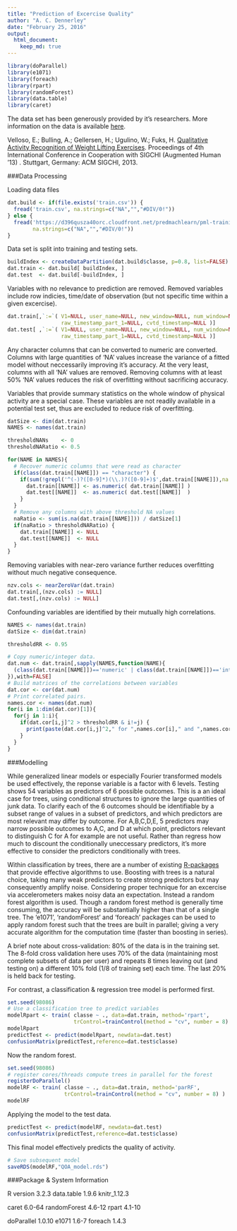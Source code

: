 ```yaml
---
title: "Prediction of Excercise Quality"
author: "A. C. Dennerley"
date: "February 25, 2016"
output: 
  html_document:
    keep_md: true
---
```


```r
library(doParallel)
library(e1071)
library(foreach)
library(rpart)
library(randomForest)
library(data.table)
library(caret)
```

The data set has been generously provided by it's researchers.  More information on the data is available <a href="http://groupware.les.inf.puc-rio.br/har">here</a>.  

Velloso, E.; Bulling, A.; Gellersen, H.; Ugulino, W.; Fuks, H. <a href="http://groupware.les.inf.puc-rio.br/work.jsf?p1=11201">Qualitative Activity Recognition of Weight Lifting Exercises</a>. Proceedings of 4th International Conference in Cooperation with SIGCHI (Augmented Human '13) . Stuttgart, Germany: ACM SIGCHI, 2013. 

###Data Processing

Loading data files

```r
dat.build <- if(file.exists('train.csv')) {
  fread('train.csv', na.strings=c("NA","","#DIV/0!"))
} else {
  fread('https://d396qusza40orc.cloudfront.net/predmachlearn/pml-training.csv',
        na.strings=c("NA","","#DIV/0!"))
}
```

Data set is split into training and testing sets.

```r
buildIndex <- createDataPartition(dat.build$classe, p=0.8, list=FALSE)
dat.train <- dat.build[ buildIndex, ]
dat.test  <- dat.build[-buildIndex, ]
```

Variables with no relevance to prediction are removed.  Removed variables include row indicies, time/date of observation (but not specific time within a given excercise).

```r
dat.train[,`:=`( V1=NULL, user_name=NULL, new_window=NULL, num_window=NULL,
                 raw_timestamp_part_1=NULL, cvtd_timestamp=NULL )]
dat.test[ ,`:=`( V1=NULL, user_name=NULL, new_window=NULL, num_window=NULL,
                 raw_timestamp_part_1=NULL, cvtd_timestamp=NULL )]
```

Any character columns that can be converted to numeric are converted.  Columns with large quantities of 'NA' values increase the variance of a fitted model without neccessarily improving it's accuracy.  At the very least, columns with all 'NA' values are removed.  Removing columns with at least 50% 'NA' values reduces the risk of overfitting without sacrificing accuracy.

Variables that provide summary statistics on the whole window of physical activity are a special case.  These variables are not readily available in a potential test set, thus are excluded to reduce risk of overfitting.

```r
datSize <- dim(dat.train)
NAMES <- names(dat.train)

thresholdNANs    <- 0
thresholdNARatio <- 0.5

for(NAME in NAMES){
  # Recover numeric columns that were read as character
  if(class(dat.train[[NAME]]) == "character") {
    if(sum(!grepl('^(-)?([0-9]*)(\\.)?([0-9]+)$',dat.train[[NAME]]),na.rm=TRUE) == thresholdNANs) {
      dat.train[[NAME]] <- as.numeric( dat.train[[NAME]] )
      dat.test[[NAME]]  <- as.numeric( dat.test[[NAME]]  )
    }
  }
  # Remove any columns with above threshold NA values
  naRatio <- sum(is.na(dat.train[[NAME]])) / datSize[1]
  if(naRatio > thresholdNARatio) {
    dat.train[[NAME]] <- NULL
    dat.test[[NAME]]  <- NULL
  }
}
```

Removing variables with near-zero variance further reduces overfitting without much negative consequence.

```r
nzv.cols <- nearZeroVar(dat.train)
dat.train[,(nzv.cols) := NULL]
dat.test[,(nzv.cols) := NULL]
```

Confounding variables are identified by their mutually high correlations.

```r
NAMES <- names(dat.train)
datSize <- dim(dat.train)

thresholdRR <- 0.95

# Copy numeric/integer data.
dat.num <- dat.train[,sapply(NAMES,function(NAME){
  (class(dat.train[[NAME]])=='numeric' | class(dat.train[[NAME]])=='integer')
}),with=FALSE]
# Build matrices of the correlations between variables
dat.cor <- cor(dat.num)
# Print correlated pairs.
names.cor <- names(dat.num)
for(i in 1:dim(dat.cor)[1]){
  for(j in 1:i){
    if(dat.cor[i,j]^2 > thresholdRR & i!=j) {
      print(paste(dat.cor[i,j]^2," for ",names.cor[i]," and ",names.cor[j]))
    }
  }
}
```

###Modelling

While generalized linear models or especially Fourier transformed models be used effectively, the reponse variable is a factor with 6 levels.  Testing shows 54 variables as predictors of 6 possible outcomes.  This is a an ideal case for trees, using conditional structures to ignore the large quantities of junk data.  To clarify each of the 6 outcomes should be identifiable by a subset range of values in a subset of predictors, and which predictors are most relevant may differ by outcome.  For A,B,C,D,E, 5 predictors may narrow possible outcomes to A,C, and D at which point, predictors relevant to distinguish C for A for example are not useful.  Rather than regress how much to discount the conditionally uneccessary predictors, it's more effective to consider the predictors conditionally with trees.  

Within classification by trees, there are a number of existing <a href="http://topepo.github.io/caret/modelList.html">R-packages</a> that provide effective algorithms to use.  Boosting with trees is a natural choice, taking many weak predictors to create strong predictors but may consequently amplify noise.  Considering proper technique for an excercise via accelerometers makes noisy data an expectation.  Instead a random forest algorithm is used.  Though a random forest method is generally time consuming, the accuracy will be substantially higher than that of a single tree.  The 'e1071', 'randomForest' and 'foreach' packages can be used to apply random forest such that the trees are built in parallel; giving a very accurate algorithm for the computation time (faster than boosting in series).

A brief note about cross-validation:  80% of the data is in the training set.  The 8-fold cross validation here uses 70% of the data (maintaining most complete subsets of data per user) and repeats 8 times leaving out (and testing on) a different 10% fold (1/8 of training set) each time.  The last 20% is held back for testing.

For contrast, a classification & regression tree model is performed first.

```r
set.seed(98086)
# Use a classification tree to predict variables
modelRpart <- train( classe ~ ., data=dat.train, method='rpart',
                     trControl=trainControl(method = "cv", number = 8) )
modelRpart
predictTest <- predict(modelRpart, newdata=dat.test)
confusionMatrix(predictTest,reference=dat.test$classe)
```

Now the random forest.

```r
set.seed(98086)
# register cores/threads compute trees in parallel for the forest
registerDoParallel()
modelRF <- train( classe ~ ., data=dat.train, method='parRF',
                  trControl=trainControl(method = "cv", number = 8) )
modelRF
```

Applying the model to the test data.

```r
predictTest <- predict(modelRF, newdata=dat.test)
confusionMatrix(predictTest,reference=dat.test$classe)
```

This final model effectively predicts the quality of activity.

```r
# Save subsequent model
saveRDS(modelRF,"QOA_model.rds")
```

###Package & System Information

R version 3.2.3    data.table 1.9.6    knitr_1.12.3

caret 6.0-64    randomForest 4.6-12    rpart 4.1-10

doParallel 1.0.10    e1071 1.6-7    foreach 1.4.3
